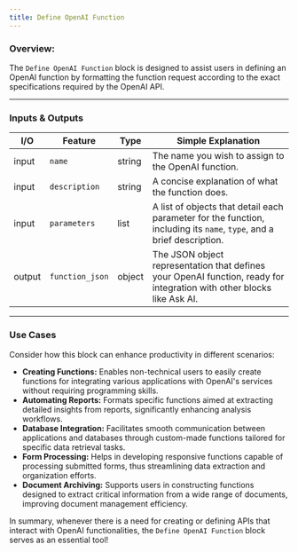 ```yaml
---
title: Define OpenAI Function
---
```


### **Overview:**

The `Define OpenAI Function` block is designed to assist users in defining an OpenAI function by formatting the function request according to the exact specifications required by the OpenAI API.

---

### Inputs & Outputs

| I/O    | Feature         | Type   | Simple Explanation                                                                                                     |
| ------ | --------------- | ------ | ---------------------------------------------------------------------------------------------------------------------- |
| input  | `name`          | string | The name you wish to assign to the OpenAI function.                                                                    |
| input  | `description`   | string | A concise explanation of what the function does.                                                                       |
| input  | `parameters`    | list   | A list of objects that detail each parameter for the function, including its `name`, `type`, and a brief description.  |
| output | `function_json` | object | The JSON object representation that defines your OpenAI function, ready for integration with other blocks like Ask AI. |

---

### Use Cases

Consider how this block can enhance productivity in different scenarios:

- **Creating Functions:** Enables non-technical users to easily create functions for integrating various applications with OpenAI's services without requiring programming skills.
- **Automating Reports:** Formats specific functions aimed at extracting detailed insights from reports, significantly enhancing analysis workflows.
- **Database Integration:** Facilitates smooth communication between applications and databases through custom-made functions tailored for specific data retrieval tasks.
- **Form Processing:** Helps in developing responsive functions capable of processing submitted forms, thus streamlining data extraction and organization efforts.
- **Document Archiving:** Supports users in constructing functions designed to extract critical information from a wide range of documents, improving document management efficiency.

In summary, whenever there is a need for creating or defining APIs that interact with OpenAI functionalities, the `Define OpenAI Function` block serves as an essential tool!
